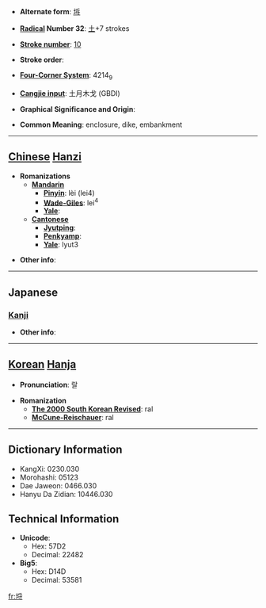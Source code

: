 * '''Alternate form''': [[埓]]

* '''[[Wiktionary:Chinese radical index| Radical]] Number 32''': [[Wiktionary:Chinese radical index 土|土]]+7 strokes

* '''[[Wiktionary:Chinese total strokes index|Stroke number]]''': [[Wiktionary:Chinese total strokes index 10|10]]

* '''Stroke order''': 

* '''[[Wiktionary:Chinese four corner index|Four-Corner System]]''': 4214<sub>9</sub>

* '''[[Wiktionary:Chinese Cangjie index|Cangjie input]]''': 土月木戈 (GBDI)

* '''Graphical Significance and Origin''': 

* '''Common Meaning''': enclosure, dike, embankment

----

== [[Chinese]] [[Hanzi]] ==

* '''Romanizations'''
** '''[[Mandarin]]'''
*** '''[[Pinyin]]''': lèi (lei4)
*** '''[[Wade-Giles]]''': lei<sup>4</sup>
*** '''[[Yale]]''': 
** '''[[Cantonese]]'''
*** '''[[Jyutping]]''':
*** '''[[Penkyamp]]''': 
*** '''[[Yale]]''': lyut3

* '''Other info''': 

----

==Japanese==
===[[Kanji]]===
{{kanji|on readings=[[らち]] (rachi), [[らつ]] (ratsu), [[れつ]] (retsu)
|kun readings=[[かこい]] (kakoi), [[かき]] (kaki)
}}

* '''Other info''':  

----

== [[Korean]] [[Hanja]] ==

* '''Pronunciation''': 랄

* '''Romanization'''
** '''[[The 2000 South Korean Revised Romanization|The 2000 South Korean Revised]]''': ral
** '''[[McCune-Reischauer]]''': ral

----

== Dictionary Information ==

* KangXi: 0230.030
* Morohashi: 05123
* Dae Jaweon: 0466.030
* Hanyu Da Zidian: 10446.030

== Technical Information ==

* '''Unicode''':
** Hex: 57D2
** Decimal: 22482
* '''Big5''':
** Hex: D14D
** Decimal: 53581

[[fr:埒]]